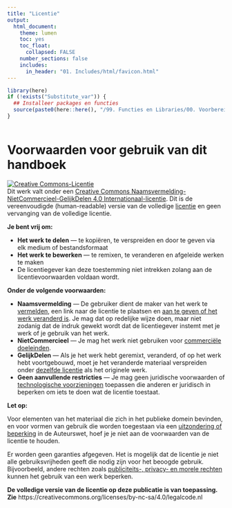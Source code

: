 ```yaml
---
title: "Licentie"
output:
  html_document:
    theme: lumen
    toc: yes
    toc_float: 
      collapsed: FALSE 
    number_sections: false
    includes:
      in_header: "01. Includes/html/favicon.html"
---
```


<!-- ## CLOSEDBLOK: Functies.R -->
```r
library(here)
if (!exists("Substitute_var")) {
  ## Installeer packages en functies
  source(paste0(here::here(), "/99. Functies en Libraries/00. Voorbereidingen.R"), echo = FALSE)
}
```
<!-- ## /CLOSEDBLOK: Functies.R -->

<style>
`r htmltools::includeHTML(paste0(here::here(),"/01. Includes/css/Stylesheet_SHHO.css"))`
</style>

<!-- ## CLOSEDBLOK: Header.R -->
```r
```
<!-- ## /CLOSEDBLOK: Header.R -->

# Voorwaarden voor gebruik van dit handboek

<a rel="license" href="http://creativecommons.org/licenses/by-nc-sa/4.0/"><img alt="Creative Commons-Licentie" style="border-width:0" src="https://i.creativecommons.org/l/by-nc-sa/4.0/88x31.png" /></a><br />Dit werk valt onder een <a rel="license" href="http://creativecommons.org/licenses/by-nc-sa/4.0/">Creative Commons Naamsvermelding-NietCommercieel-GelijkDelen 4.0 Internationaal-licentie</a>. Dit is de vereenvoudigde (human-readable) versie van de volledige [licentie](https://creativecommons.org/licenses/by-nc-sa/4.0/legalcode.nl) en geen vervanging van de volledige licentie. 

**Je bent vrij om:**

* **Het werk te delen** — te kopiëren, te verspreiden en door te geven via elk medium of bestandsformaat
* **Het werk te bewerken** — te remixen, te veranderen en afgeleide werken te maken
* De licentiegever kan deze toestemming niet intrekken zolang aan de licentievoorwaarden voldaan wordt.

**Onder de volgende voorwaarden:**

* **Naamsvermelding** — De gebruiker dient de maker van het werk te [vermelden](https://creativecommons.org/licenses/by-nc-sa/4.0/deed.nl), een link naar de licentie te plaatsen en [aan te geven of het werk veranderd is](https://creativecommons.org/licenses/by-nc-sa/4.0/deed.nl). Je mag dat op redelijke wijze doen, maar niet zodanig dat de indruk gewekt wordt dat de licentiegever instemt met je werk of je gebruik van het werk.
* **NietCommercieel** — Je mag het werk niet gebruiken voor [commerciële doeleinden](https://creativecommons.org/licenses/by-nc-sa/4.0/deed.nl).
* **GelijkDelen** — Als je het werk hebt geremixt, veranderd, of op het werk hebt voortgebouwd, moet je het veranderde materiaal verspreiden onder [dezelfde licentie](https://creativecommons.org/licenses/by-nc-sa/4.0/deed.nl) als het originele werk.
* **Geen aanvullende restricties** — Je mag geen juridische voorwaarden of [technologische voorzieningen](https://creativecommons.org/licenses/by-nc-sa/4.0/deed.nl) toepassen die anderen er juridisch in beperken om iets te doen wat de licentie toestaat.

**Let op:**

Voor elementen van het materiaal die zich in het publieke domein bevinden, en voor vormen van gebruik die worden toegestaan via een [uitzondering of beperking](https://creativecommons.org/licenses/by-nc-sa/4.0/deed.nl) in de Auteurswet, hoef je je niet aan de voorwaarden van de licentie te houden.

Er worden geen garanties afgegeven. Het is mogelijk dat de licentie je niet alle gebruiksvrijheden geeft die nodig zijn voor het beoogde gebruik. Bijvoorbeeld, andere rechten zoals [publiciteits-, privacy- en morele rechten](https://creativecommons.org/licenses/by-nc-sa/4.0/deed.nl) kunnen het gebruik van een werk beperken.

**De volledige versie van de licentie op deze publicatie is van toepassing. Zie** https://creativecommons.org/licenses/by-nc-sa/4.0/legalcode.nl

<!-- ## CLOSEDBLOK: Footer.R -->
```r
```
<!-- ## /CLOSEDBLOK: Footer.R -->

